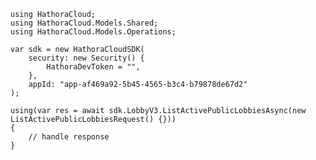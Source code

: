 ```unity ListActivePublicLobbies.
using HathoraCloud;
using HathoraCloud.Models.Shared;
using HathoraCloud.Models.Operations;

var sdk = new HathoraCloudSDK(
    security: new Security() {
        HathoraDevToken = "",
    },
    appId: "app-af469a92-5b45-4565-b3c4-b79878de67d2"
);

using(var res = await sdk.LobbyV3.ListActivePublicLobbiesAsync(new ListActivePublicLobbiesRequest() {}))
{
    // handle response
}
```
